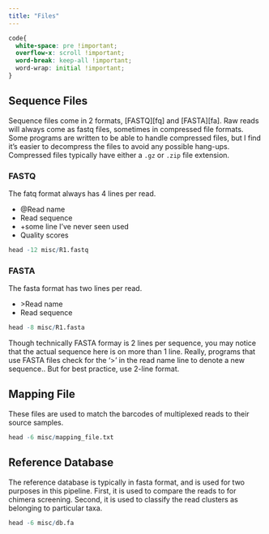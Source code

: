 ```yaml
---
title: "Files"
---
```


```css
code{
  white-space: pre !important;
  overflow-x: scroll !important;
  word-break: keep-all !important;
  word-wrap: initial !important;
}
```

## Sequence Files

Sequence files come in 2 formats, [FASTQ][fq] and [FASTA][fa]. Raw reads will always come as fastq files, sometimes in compressed file formats. Some programs are written to be able to handle compressed files, but I find it's easier to decompress the files to avoid any possible hang-ups. Compressed files typically have either a `.gz` or `.zip` file extension.

### FASTQ

The fatq format always has 4 lines per read. 

  + @Read name
  + Read sequence
  + +some line I've never seen used
  + Quality scores
  
```r
head -12 misc/R1.fastq
```

### FASTA

The fasta format has two lines per read.

  + \>Read name
  + Read sequence
  
```r
head -8 misc/R1.fasta
```

Though technically FASTA formay is 2 lines per sequence, you may notice that the actual sequence here is on more than 1 line. Really, programs that use FASTA files check for the '>' in the read name line to denote a new sequence.. But for best practice, use 2-line format.
  
## Mapping File

These files are used to match the barcodes of multiplexed reads to their source samples.

```r
head -6 misc/mapping_file.txt
```

## Reference Database

The reference database is typically in fasta format, and is used for two purposes in this pipeline. First, it is used to compare the reads to for chimera screening. Second, it is used to classify the read clusters as belonging to particular taxa.

```r
head -6 misc/db.fa
```